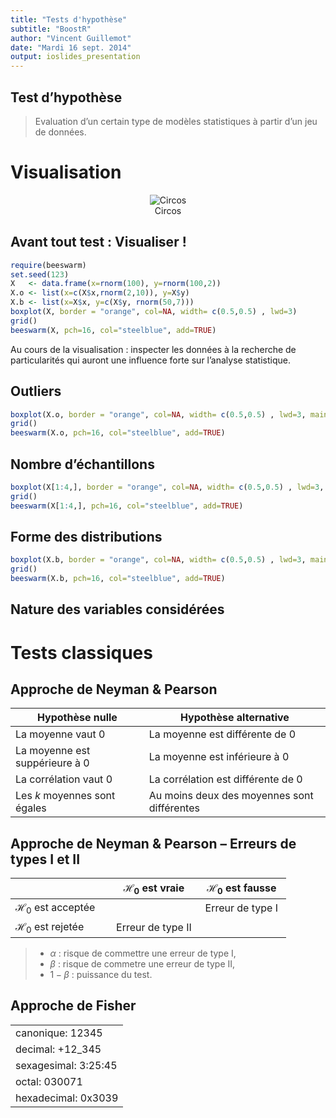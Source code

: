 ```yaml
---
title: "Tests d'hypothèse"
subtitle: "BoostR"
author: "Vincent Guillemot"
date: "Mardi 16 sept. 2014"
output: ioslides_presentation
---
```


## Test d'hypothèse

> Evaluation d'un certain type de modèles statistiques à partir d'un jeu de données.


# Visualisation

<center>
![Circos](../images/circos.png)
</center>

## Avant tout test : Visualiser !

```r
require(beeswarm)
set.seed(123)
X   <- data.frame(x=rnorm(100), y=rnorm(100,2))
X.o <- list(x=c(X$x,rnorm(2,10)), y=X$y)
X.b <- list(x=X$x, y=c(X$y, rnorm(50,7)))
boxplot(X, border = "orange", col=NA, width= c(0.5,0.5) , lwd=3)
grid()
beeswarm(X, pch=16, col="steelblue", add=TRUE)
```

Au cours de la visualisation : inspecter les données à la recherche de particularités qui auront une influence forte sur l'analyse statistique.

## Outliers

```r
boxplot(X.o, border = "orange", col=NA, width= c(0.5,0.5) , lwd=3, main="Outliers")
grid()
beeswarm(X.o, pch=16, col="steelblue", add=TRUE)
```

## Nombre d'échantillons

```r
boxplot(X[1:4,], border = "orange", col=NA, width= c(0.5,0.5) , lwd=3, main="Trop peu d'échantillons")
grid()
beeswarm(X[1:4,], pch=16, col="steelblue", add=TRUE)
```

## Forme des distributions

```r
boxplot(X.b, border = "orange", col=NA, width= c(0.5,0.5) , lwd=3, main="Distribution bimodale")
grid()
beeswarm(X.b, pch=16, col="steelblue", add=TRUE)
```

## Nature des variables considérées

# Tests classiques

## Approche de Neyman & Pearson

Hypothèse nulle | Hypothèse alternative
--- | ----
La moyenne vaut 0 | La moyenne est différente de 0
La moyenne est suppérieure à 0 | La moyenne est inférieure à 0
La corrélation vaut 0 | La corrélation est différente de 0
Les $k$ moyennes sont égales | Au moins deux des moyennes sont différentes

## Approche de Neyman & Pearson -- Erreurs de types I et II

|                              | $\mathcal H_0$ est vraie | $\mathcal H_0$ est fausse |
|------------------------------|:------------------------:|:-------------------------:|
| $\mathcal H_0$ est acceptée  |                          |    Erreur de type I       |
| $\mathcal H_0$ est rejetée   |     Erreur de type II    |                           |


> - $\alpha$ : risque de commettre une erreur de type I,
> - $\beta$  : risque de commetre une erreur de type II,
> - $1-\beta$  : puissance du test.


## Approche de Fisher

---
canonique:   12345
decimal:     +12_345
sexagesimal: 3:25:45
octal:       030071
hexadecimal: 0x3039
---
